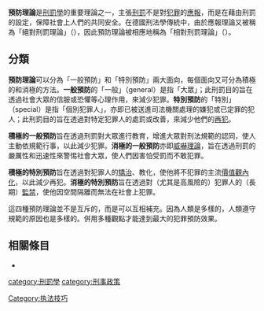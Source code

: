 {{Refimprove|time=2017-09-08T07:49:13+00:00}}
{{模板:刑罰學}}
'''預防理論'''是[[刑罰學|刑罰學]]的重要理論之一，主張[[刑罰|刑罰]]不是對[[犯罪|犯罪]]的[[應報理論|應報]]，而是在藉由刑罰的設定，保障社會上人們的共同安全。在德國刑法學傳統中，由於應報理論又被稱為「絕對刑罰理論」（{{lang-de|absolute Straftheorie}}），因此預防理論被相應地稱為「相對刑罰理論」（{{lang-de|relative Straftheorie}}）。

==分類==
'''預防理論'''可以分為「一般預防」和「特別預防」兩大面向，每個面向又可分為積極的和消極的方法。'''一般預防'''的「一般」（general）是指「大眾」；此刑罰目的旨在透過社會大眾的信服或恐懼等心理作用，來減少犯罪。'''特別預防'''的「特別」（special）是指「個別犯罪人」，亦即已被送進司法機關處理的嫌犯或已定罪的犯人；此刑罰目的旨在透過對特定犯罪人的處罰或改善，來減少他們的[[再犯|再犯]]。

'''積極的一般預防'''旨在透過刑罰對大眾進行教育，增進大眾對刑法規範的認同，使人主動依規範行事，以此減少犯罪。'''消極的一般預防'''亦即[[威嚇理論|威嚇理論]]，旨在透過刑罰的嚴厲性和迅速性來警惕社會大眾，使人們因害怕受罰而不敢犯罪。

'''積極的特別預防'''旨在透過對犯罪人的[[矯治模式|矯治]]、教化，使他將不犯罪的主流[[價值觀|價值觀]][[內化|內化]]，以此減少再犯。'''消極的特別預防'''旨在透過對（尤其是高風險的）犯罪人的（長期）[[監禁|監禁]]，使他因空間隔離而無法在社會上犯罪。

這四種預防理論並不是互斥的，而是可以互相補充。因為人類是多樣的，人類遵守規範的原因也是多樣的。併用多種觀點才能達到最大的犯罪預防效果。

== 相關條目 ==
*{{link-en|去能理論|Incapacitation (penology)}}

[[category:刑罰學|category:刑罰學]]
[[category:刑事政策|category:刑事政策]]
[[Category:执法技巧|Category:执法技巧]]